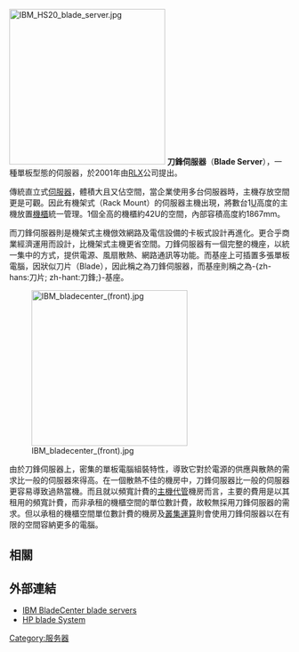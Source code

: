 {{unreferenced|time=2015-12-17T13:44:19+00:00}}
[[File:IBM_HS20_blade_server.jpg|280px]]
{{noteTA
|G1=IT
|T=zh-cn:刀片服务器; zh-tw:刀鋒伺服器;
|1=zh-cn:刀片服务器; zh-tw:刀鋒伺服器;
}}
'''刀鋒伺服器'''（'''Blade Server'''），一種單板型態的伺服器，於2001年由[[RLX|RLX]]公司提出。

傳統直立式[[伺服器|伺服器]]，體積大且又佔空間，當企業使用多台伺服器時，主機存放空間更是可觀。因此有機架式（Rack Mount）的伺服器主機出現，將數台1[[機架單位|U]]高度的主機放置[[機櫃|機櫃]]統一管理。1個全高的機櫃約42U的空間，內部容積高度約1867mm。

而刀鋒伺服器則是機架式主機倣效網路及電信設備的卡板式設計再進化。更合乎商業經濟運用而設計，比機架式主機更省空間。刀鋒伺服器有一個完整的機座，以統一集中的方式，提供電源、風扇散熱、網路通訊等功能。而基座上可插置多張單板電腦，因狀似刀片（Blade），因此稱之為刀鋒伺服器，而基座則稱之為-{zh-hans:刀片; zh-hant:刀鋒;}-基座。

[[File:IBM_bladecenter_(front).jpg|280px]]

由於刀鋒伺服器上，密集的單板電腦組裝特性，導致它對於電源的供應與散熱的需求比一般的伺服器來得高。在一個散熱不佳的機房中，刀鋒伺服器比一般的伺服器更容易導致過熱當機。而且就以頻寬計費的[[主機代管|主機代管]]機房而言，主要的費用是以其租用的頻寬計費，而非承租的機櫃空間的單位數計費，故較無採用刀鋒伺服器的需求。但以承租的機櫃空間單位數計費的機房及[[计算机集群|叢集運算]]則會使用刀鋒伺服器以在有限的空間容納更多的電腦。

==相關==
{{commonscat|Blade servers}}

==外部連結==
*[https://web.archive.org/web/20101207161916/http://www-03.ibm.com/systems/in/bladecenter/hardware/servers/index.html IBM BladeCenter blade servers]
*[https://web.archive.org/web/20110807201813/http://h18004.www1.hp.com/products/blades/bladesystem/index.html HP blade System]

{{compu-stub}}

[[Category:服务器|Category:服务器]]